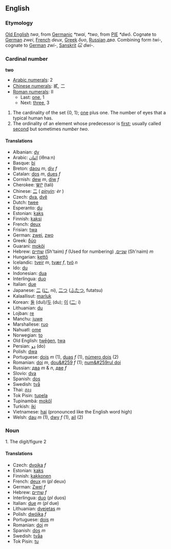 ==English==

===Etymology===
[[Old English]] ''twa'', from [[Germanic]] ''*twai'', ''*two'', from [[w:Proto-Indo-European|PIE]] ''*dwô''. Cognate to [[German]] ''zwei'', [[French]] ''deux'', [[Greek]] ''δυο'', [[Russian]] ''два''. Combining form ''twi-'', cognate to [[German]] ''zwi-'', [[Sanskrit]] ''દ્વિ'' ''dwi-''.

===Cardinal number===
'''two'''
*[[w:Arabic Numerals|Arabic numerals]]: 2
*[[w:Chinese numerals|Chinese numerals]]: 貳, 二
*[[w:Roman numerals|Roman numerals]]: II
**Last: [[one]], 1
**Next: [[three]], 3

# The cardinality of the set {0, 1}; [[one]] plus one. The number of eyes that a typical human has.
# The ordinality of an element whose predecessor is [[first]]; usually called [[second]] but sometimes ''number two''.

====Translations====

*Albanian: [[dy]]
*Arabic: [[اثنان]] (iθnaːn)
*Basque: [[bi]]
*Breton: [[daou]] ''m'', [[div]] ''f''
*Catalan: [[dos]] ''m'', [[dues]] ''f''
*Cornish: [[dew]] ''m'', [[diw]] ''f''
*Cherokee: [[ᏔᎵ]] (tali)
*Chinese: [[二]] ( ''[[pinyin]]: èr'' )
*Czech: [[dva]], [[dvě]]
*Dutch: [[twee]]
*Esperanto: [[du]]
*Estonian: [[kaks]]
*Finnish: [[kaksi]]
*French: [[deux]]
*Frisian: [[twa]]
*German: [[zwei]], [[zwo]]
*Greek: [[δύο]]
*Guarani: [[mokõi]]
*Hebrew: [[שתיים]] (Sh'taim) ''f'' (Used for numbering) ,[[שניים]] (Sh'naim) ''m''
*Hungarian: [[kettő]]
*Icelandic: [[tveir]] ''m'', [[tvær]] ''f'', [[tvö]] ''n''
*Ido: [[du]]
*Indonesian: [[dua]]
*Interlingua: [[duo]]
*Italian: [[due]]
*Japanese: [[二]] ([[に]], ni), [[二つ]] ([[ふたつ]], futatsu)
*Kalaallisut: [[marluk]]
*Korean: [[둘]] (dul)/[[두]] (du); [[이]] ([[二]]; i)
*Lithuanian: [[du]]
*Lojban: [[re]]
*Manchu: [[juwe]]
*Marshallese: [[ruo]]
*Nahuatl: [[ome]]
*Norwegian: [[to]]
*Old English: [[twēġen]], [[twa]]
*Persian: [[دو]] (do)
*Polish: [[dwa]]
*Portuguese: [[dois]] ''m'' (1), [[duas]] ''f'' (1), [[número dois]] (2)
*Romanian: [[doi]] ''m'', [[dou&#259]] ''f'' (1); [[num&#259rul doi]]
*Russian: [[два]] ''m'' & ''n'', [[две]] ''f''
*Slovio: [[dva]]
*Spanish: [[dos]]
*Swedish: [[två]]
*Thai: [[สอง]]
*Tok Pisin: [[tupela]]
*Tupinambá: [[mokõî]]
*Turkish: [[iki]]
*Vietnamese: [[hai]] (pronounced like the English word high)
*Welsh: [[dau]] ''m'' (1), [[dwy]] ''f'' (1), [[ail]] (2)

===Noun===

1. The digit/figure 2

====Translations====

*Czech: [[dvojka]] ''f''
*Estonian: [[kaks]]
*Finnish: [[kakkonen]]
*French: [[deux]] ''m'' (''pl'' deux)
*German: [[Zwei]] ''f''
*Hebrew: [[שתיים]] ''f''
*Interlingua: [[duo]] (''pl'' duos)
*Italian: [[due]] ''m'' (''pl'' due)
*Lithuanian: [[dvejetas]] ''m''
*Polish: [[dwójka]] ''f''
*Portuguese: [[dois]] ''m''
*Romanian: [[doi]] ''m''
*Spanish: [[dos]] ''m''
*Swedish: [[tvåa]]
*Tok Pisin: [[tu]]